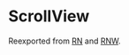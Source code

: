 # ScrollView

Reexported from [RN](https://reactnative.dev/docs/scrollview) and [RNW](https://necolas.github.io/react-native-web/docs/scroll-view/).

